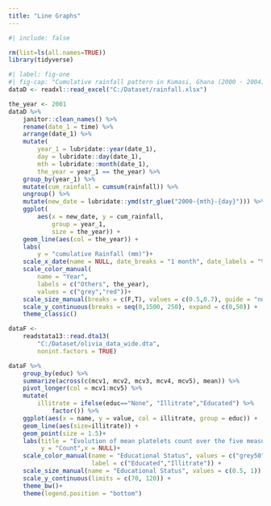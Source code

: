 ```yaml
---
title: "Line Graphs"
---
```


```r
#| include: false

rm(list=ls(all.names=TRUE))
library(tidyverse)
```

```r
#| label: fig-one
#| fig-cap: "Cumulative rainfall pattern in Kumasi, Ghana (2000 - 2004)"
dataD <- readxl::read_excel("C:/Dataset/rainfall.xlsx")

the_year <- 2001
dataD %>% 
    janitor::clean_names() %>% 
    rename(date_1 = time) %>% 
    arrange(date_1) %>% 
    mutate(
        year_1 = lubridate::year(date_1),
        day = lubridate::day(date_1), 
        mth = lubridate::month(date_1),
        the_year = year_1 == the_year) %>%
    group_by(year_1) %>% 
    mutate(cum_rainfall = cumsum(rainfall)) %>% 
    ungroup() %>% 
    mutate(new_date = lubridate::ymd(str_glue("2000-{mth}-{day}"))) %>% 
    ggplot(
        aes(x = new_date, y = cum_rainfall, 
            group = year_1, 
            size = the_year)) +
    geom_line(aes(col = the_year)) +
    labs(
        y = "cumulative Rainfall (mm)")+
    scale_x_date(name = NULL, date_breaks = "1 month", date_labels = "%b") +
    scale_color_manual(
        name = "Year", 
        labels = c("Others", the_year), 
        values = c("grey","red"))+
    scale_size_manual(breaks = c(F,T), values = c(0.5,0.7), guide = "none")+
    scale_y_continuous(breaks = seq(0,1500, 250), expand = c(0,50)) +
    theme_classic()
```

```r

dataF <- 
    readstata13::read.dta13(
        "C:/Dataset/olivia_data_wide.dta",
        nonint.factors = TRUE)

dataF %>% 
    group_by(educ) %>% 
    summarize(across(c(mcv1, mcv2, mcv3, mcv4, mcv5), mean)) %>% 
    pivot_longer(col = mcv1:mcv5) %>% 
    mutate(
        illitrate = ifelse(educ=="None", "Illitrate","Educated") %>% 
            factor()) %>% 
    ggplot(aes(x = name, y = value, col = illitrate, group = educ)) +
    geom_line(aes(size=illitrate)) +
    geom_point(size = 1.5)+
    labs(title = "Evolution of mean platelets count over the five measurements",
         y = "Count",x = NULL)+
    scale_color_manual(name = "Educational Status", values = c("grey50","red"), 
                       label = c("Educated","Illitrate")) +
    scale_size_manual(name = "Educational Status", values = c(0.5, 1)) +
    scale_y_continuous(limits = c(70, 120)) +
    theme_bw()+
    theme(legend.position = "bottom")
```
